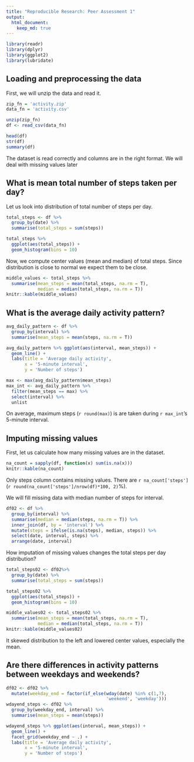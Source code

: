 ```yaml
---
title: "Reproducible Research: Peer Assessment 1"
output: 
  html_document:
    keep_md: true
---
```


```r
library(readr)
library(dplyr)
library(ggplot2)
library(lubridate)
```
## Loading and preprocessing the data

First, we will unzip the data and read it.

```r
zip_fn = 'activity.zip'
data_fn = 'activity.csv'

unzip(zip_fn)
df <- read_csv(data_fn)

head(df)
str(df)
summary(df)
```

The dataset is read correctly and columns are in the right format. We will deal with missing values later

## What is mean total number of steps taken per day?

Let us look into distribution of total number of steps per day.

```r
total_steps <- df %>%
  group_by(date) %>%
  summarise(total_steps = sum(steps))

total_steps %>% 
  ggplot(aes(total_steps)) + 
  geom_histogram(bins = 10)
```

Now, we compute center values (mean and median) of total steps. Since distribution is close to normal we expect them to be close.

```r
middle_values <- total_steps %>% 
  summarise(mean_steps = mean(total_steps, na.rm = T), 
            median = median(total_steps, na.rm = T))
knitr::kable(middle_values)
```

## What is the average daily activity pattern?

```r
avg_daily_pattern <- df %>%
  group_by(interval) %>%
  summarise(mean_steps = mean(steps, na.rm = T))

avg_daily_pattern %>% ggplot(aes(interval, mean_steps)) +
  geom_line() +
  labs(title = 'Average daily activity', 
       x = '5-minute interval', 
       y = 'Number of steps')
```

```r
max <- max(avg_daily_pattern$mean_steps)
max_int <- avg_daily_pattern %>% 
  filter(mean_steps == max) %>% 
  select(interval) %>% 
  unlist
```

On average, maximum steps (`r round(max)`) is are taken during `r max_int`'s 5-minute interval.

## Imputing missing values

First, let us calculate how many missing values are in the dataset.

```r
na_count = sapply(df, function(x) sum(is.na(x)))
knitr::kable(na_count)
```
Only steps column contains missing values. There are `r na_count['steps']` (`r round(na_count['steps']/nrow(df)*100, 2)`%).

We will fill missing data with median number of steps for interval.

```r
df02 <- df %>% 
  group_by(interval) %>%
  summarise(median = median(steps, na.rm = T)) %>% 
  inner_join(df, by = 'interval') %>%
  mutate(steps = ifelse(is.na(steps), median, steps)) %>%
  select(date, interval, steps) %>%
  arrange(date, interval)
```

How imputation of missing values changes the total steps per day distribution?

```r
total_steps02 <- df02%>%
  group_by(date) %>%
  summarise(total_steps = sum(steps))

total_steps02 %>% 
  ggplot(aes(total_steps)) + 
  geom_histogram(bins = 10)
```

```r
middle_values02 <- total_steps02 %>% 
  summarise(mean_steps = mean(total_steps, na.rm = T), 
            median = median(total_steps, na.rm = T))
knitr::kable(middle_values02)
```

It skewed distribution to the left and lowered center values, especially the mean.

## Are there differences in activity patterns between weekdays and weekends?

```r
df02 <- df02 %>% 
  mutate(weekday_end = factor(if_else(wday(date) %in% c(1,7), 
                                      'weekend', 'weekday')))
wdayend_steps <- df02 %>%
  group_by(weekday_end, interval) %>%
  summarise(mean_steps = mean(steps))

wdayend_steps %>% ggplot(aes(interval, mean_steps)) +
  geom_line() +
  facet_grid(weekday_end ~ .) +
  labs(title = 'Average daily activity', 
       x = '5-minute interval', 
       y = 'Number of steps')
```